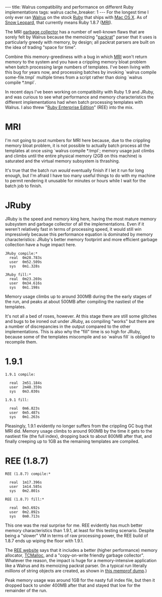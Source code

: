 ---
title: Walrus compatibility and performance on different Ruby implementations
tags: walrus
cache_breaker: 1
---
For the longest time I only ever ran [[Walrus]] on the stock [[Ruby]] that ships with [[Mac OS X]]. As of [[Snow Leopard]], that currently means Ruby 1.8.7 ([[MRI]]).

The MRI [[garbage collector]] has a number of well-known flaws that are sorely felt by Walrus because the memoizing "[[packrat]]" parser that it uses is particularly greedy with memory, by design; all packrat parsers are built on the idea of trading "space for time".

Combine this memory-greediness with a bug in which [[MRI]] won't return memory to the system and you have a crippling memory bloat problem when batch processing large numbers of templates. I've been living with this bug for years now, and processing batches by invoking `walrus compile some-file.tmpl` multiple times from a script rather than doing `walrus compile *.tmpl`.

In recent days I've been working on compatibility with Ruby 1.9 and JRuby, and was curious to see what performance and memory characteristics the different implementations had when batch processing templates with Walrus. I also threw "[[Ruby Enterprise Edition]]" (REE) into the mix.

= MRI =

I'm not going to post numbers for MRI here because, due to the crippling memory bloat problem, it is not possible to actually batch process all the templates at once using `walrus compile *.tmpl`; memory usage just climbs and climbs until the entire physical memory (2GB on this machine) is saturated and the virtual memory subsystem is thrashing.

It's true that the batch run ''would'' eventually finish if I let it run for long enough, but I'm afraid I have too many useful things to do with my machine to permit rendering it unusable for minutes or hours while I wait for the batch job to finish.

= JRuby =

JRuby is the speed and memory king here, having the most mature memory subsystem and garbage collector of all the implementations. Even if it weren't relatively fast in terms of processing speed, it would still win impressively because this performance equation is dominated by memory characteristics: JRuby's better memory footprint and more efficient garbage collection have a huge impact here.

<pre>JRuby compile:*
  real	0m28.783s
  user	0m52.509s
  sys	0m1.328s

JRuby fill:*
  real	0m23.269s
  user	0m34.616s
  sys	0m1.198s</pre>

Memory usage climbs up to around 300MB during the the early stages of the run, and peaks at about 500MB after compiling the nastiest of the templates.

It's not all a bed of roses, however. At this stage there are still some glitches and bugs to be ironed out under JRuby, as compiling "works" but there are a number of discrepancies in the output compared to the other implementations. This is also why the "fill" time is so high for JRuby, because some of the templates miscompile and so `walrus fill` is obliged to recompile them.

= 1.9.1 =

<pre>1.9.1 compile:

  real	2m51.184s
  user	2m48.359s
  sys	0m3.030s

1.9.1 fill:

  real	0m6.823s
  user	0m5.487s
  sys	0m1.263s</pre>

Pleasingly, 1.9.1 evidently no longer suffers from the crippling GC bug that MRI did. Memory usage climbs to around 900MB by the time it gets to the nastiest file (the full index), dropping back to about 800MB after that, and finally creeping up to 1GB as the remaining templates are compiled.

= REE (1.8.7) =

<pre>REE (1.8.7) compile:*

  real	1m17.396s
  user	1m14.585s
  sys	0m2.801s

REE (1.8.7) fill:*

  real	0m3.692s
  user	0m2.892s
  sys	0m0.713s</pre>

This one was the real surprise for me. REE evidently has much better memory characteristics than 1.9.1, at least for this testing scenario. Despite being a "slower" VM in terms of raw processing power, the REE build of 1.8.7 ends up wiping the floor with 1.9.1.

The [http://www.rubyenterpriseedition.com/ REE website] says that it includes a better (higher performance) memory allocator, [http://code.google.com/p/google-perftools/ TCMalloc], and a "copy-on-write friendly garbage collector". Whatever the reason, the impact is huge for a memory-intensive application like a Walrus and its memoizing packrat parser. (In a typical run literally ''millions'' of string objects are created, as shown in [http://memprof.com/dump/4c77fdc37fdeb64582000001 this memprof dump].)

Peak memory usage was around 1GB for the nasty full index file, but then it dropped back to under 400MB after that and stayed that low for the remainder of the run.
